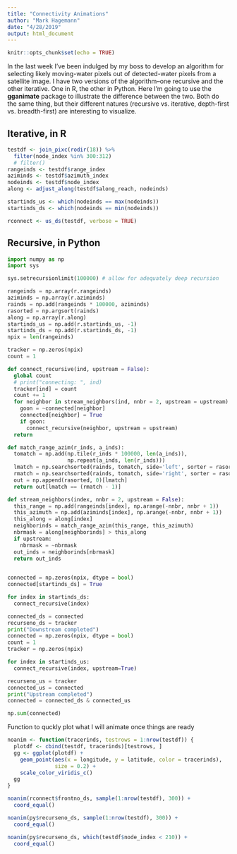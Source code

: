 ```yaml
---
title: "Connectivity Animations"
author: "Mark Hagemann"
date: "4/28/2019"
output: html_document
---
```


```r
knitr::opts_chunk$set(echo = TRUE)
```



In the last week I've been indulged by my boss to develop an algorithm for selecting likely moving-water pixels out of detected-water pixels from a satellite image. I have two versions of the algorithm--one recursive and the other iterative. One in R, the other in Python. Here I'm going to use the **gganimate** package to illustrate the difference between the two. Both do the same thing, but their different natures (recursive vs. iterative, depth-first vs. breadth-first) are interesting to visualize. 

## Iterative, in R

```r
testdf <- join_pixc(rodir(18)) %>% 
  filter(node_index %in% 300:312)
  # filter()
rangeinds <- testdf$range_index
aziminds <- testdf$azimuth_index
nodeinds <- testdf$node_index
along <- adjust_along(testdf$along_reach, nodeinds)

startinds_us <- which(nodeinds == max(nodeinds))
startinds_ds <- which(nodeinds == min(nodeinds))
```


```r
rconnect <- us_ds(testdf, verbose = TRUE)
```


## Recursive, in Python


```python
import numpy as np
import sys

sys.setrecursionlimit(100000) # allow for adequately deep recursion

rangeinds = np.array(r.rangeinds)
aziminds = np.array(r.aziminds)
rainds = np.add(rangeinds * 100000, aziminds)
rasorted = np.argsort(rainds)
along = np.array(r.along)
startinds_us = np.add(r.startinds_us, -1)
startinds_ds = np.add(r.startinds_ds, -1)
npix = len(rangeinds)

tracker = np.zeros(npix)
count = 1

def connect_recursive(ind, upstream = False):
  global count
  # print("connecting: ", ind)
  tracker[ind] = count
  count += 1
  for neighbor in stream_neighbors(ind, nnbr = 2, upstream = upstream):
    goon = ~connected[neighbor]
    connected[neighbor] = True
    if goon:
      connect_recursive(neighbor, upstream = upstream)
  return

def match_range_azim(r_inds, a_inds):
  tomatch = np.add(np.tile(r_inds * 100000, len(a_inds)),
                   np.repeat(a_inds, len(r_inds)))
  lmatch = np.searchsorted(rainds, tomatch, side='left', sorter = rasorted)
  rmatch = np.searchsorted(rainds, tomatch, side='right', sorter = rasorted)
  out = np.append(rasorted, 0)[lmatch]
  return out[lmatch == (rmatch - 1)]

def stream_neighbors(index, nnbr = 2, upstream = False):
  this_range = np.add(rangeinds[index], np.arange(-nnbr, nnbr + 1))
  this_azimuth = np.add(aziminds[index], np.arange(-nnbr, nnbr + 1))
  this_along = along[index]
  neighborinds = match_range_azim(this_range, this_azimuth)
  nbrmask = along[neighborinds] > this_along
  if upstream:
    nbrmask = ~nbrmask
  out_inds = neighborinds[nbrmask]
  return out_inds
  

connected = np.zeros(npix, dtype = bool)
connected[startinds_ds] = True

for index in startinds_ds:
  connect_recursive(index)

connected_ds = connected
recurseno_ds = tracker
print("Downstream completed")
connected = np.zeros(npix, dtype = bool)
count = 1
tracker = np.zeros(npix)

for index in startinds_us:
  connect_recursive(index, upstream=True)

recurseno_us = tracker
connected_us = connected
print("Upstream completed")
connected = connected_ds & connected_us

np.sum(connected)

```

Function to quckly plot what I will animate once things are ready

```r
noanim <- function(tracerinds, testrows = 1:nrow(testdf)) {
  plotdf <- cbind(testdf, tracerinds)[testrows, ]
  gg <- ggplot(plotdf) +
    geom_point(aes(x = longitude, y = latitude, color = tracerinds),
               size = 0.2) +
    scale_color_viridis_c()
  gg
}
```


```r
noanim(rconnect$frontno_ds, sample(1:nrow(testdf), 300)) +
  coord_equal()

noanim(py$recurseno_ds, sample(1:nrow(testdf), 300)) +
  coord_equal()

noanim(py$recurseno_ds, which(testdf$node_index < 210)) +
  coord_equal()
```



